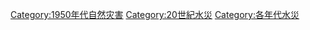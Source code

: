 [[Category:1950年代自然灾害|Category:1950年代自然灾害]]
[[Category:20世紀水災|Category:20世紀水災]]
[[Category:各年代水災|Category:各年代水災]]